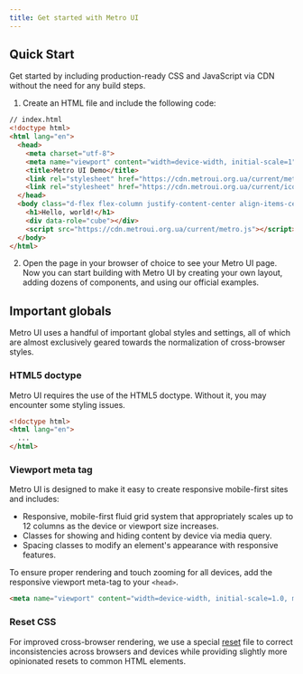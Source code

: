 ```yaml
---
title: Get started with Metro UI
---
```



<Leader content="Metro UI is a free, open source, html-first toolkit for developing websites with HTML, CSS, and JS!"/>

## Quick Start

Get started by including production-ready CSS and JavaScript via CDN without the need for any build steps.

1. Create an HTML file and include the following code:

```html
// index.html
<!doctype html>
<html lang="en">
  <head>
    <meta charset="utf-8">
    <meta name="viewport" content="width=device-width, initial-scale=1">
    <title>Metro UI Demo</title>
    <link rel="stylesheet" href="https://cdn.metroui.org.ua/current/metro.css">
    <link rel="stylesheet" href="https://cdn.metroui.org.ua/current/icons.css">
  </head>
  <body class="d-flex flex-column justify-content-center align-items-center">
    <h1>Hello, world!</h1>
    <div data-role="cube"></div>
    <script src="https://cdn.metroui.org.ua/current/metro.js"></script>
  </body>
</html>
```

2. Open the page in your browser of choice to see your Metro UI page. Now you can start building with Metro UI by creating your own layout, adding dozens of components, and using our official examples.

## Important globals

Metro UI uses a handful of important global styles and settings, all of which are almost exclusively geared towards the normalization of cross-browser styles.

### HTML5 doctype

Metro UI requires the use of the HTML5 doctype. Without it, you may encounter some styling issues.

```html
<!doctype html>
<html lang="en">
  ...
</html>
```

### Viewport meta tag

Metro UI is designed to make it easy to create responsive mobile-first sites and includes: 

+ Responsive, mobile-first fluid grid system that appropriately scales up to 12 columns as the device or viewport size increases.
+ Classes for showing and hiding content by device via media query.
+ Spacing classes to modify an element's appearance with responsive features.

To ensure proper rendering and touch zooming for all devices, add the responsive viewport meta-tag to your `<head>`.

```html
<meta name="viewport" content="width=device-width, initial-scale=1.0, maximum-scale=1.0, user-scalable=no">
```

### Reset CSS
For improved cross-browser rendering, we use a special [reset](https://github.com/olton/metroui/blob/master/source/reset/reset.less) file to correct inconsistencies across browsers and devices while providing slightly more opinionated resets to common HTML elements.